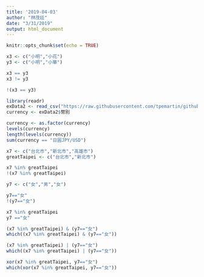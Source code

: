 ```yaml
---
title: '2019-04-03'
author: "林茂廷"
date: "3/31/2019"
output: html_document
---
```


```r
knitr::opts_chunk$set(echo = TRUE)
```


```r
x3 <- c("小明","小花")
y3 <- c("小明","小華")

x3 == y3
x3 != y3

!(x3 == y3)
```

```r
library(readr)
exData2 <- read_csv("https://raw.githubusercontent.com/tpemartin/github-data/master/exData2.csv")
currency <- exData2$幣別
```

```r
currency <- as.factor(currency)
levels(currency)
length(levels(currency))
sum(currency == "日圓JPY/USD")
```

```r
x7 <- c("台北市","新北市","高雄市")
greatTaipei <- c("台北市","新北市")

x7 %in% greatTaipei
!(x7 %in% greatTaipei)
```

```r
y7 <- c("女","男","女")

y7=="女"
!(y7=="女")
```

```r
x7 %in% greatTaipei
y7 =="女"

(x7 %in% greatTaipei) & (y7=="女")
which((x7 %in% greatTaipei) & (y7=="女"))

(x7 %in% greatTaipei) | (y7=="女")
which((x7 %in% greatTaipei) | (y7=="女"))

xor(x7 %in% greatTaipei, y7=="女")
which(xor(x7 %in% greatTaipei, y7=="女"))
```

